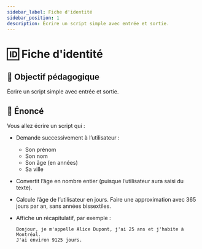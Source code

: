 ```yaml
---
sidebar_label: Fiche d'identité
sidebar_position: 1
description: Écrire un script simple avec entrée et sortie.
---
```


# 🆔 Fiche d'identité

## 🎯 Objectif pédagogique

Écrire un script simple avec entrée et sortie.

## 📜 Énoncé

Vous allez écrire un script qui :

- Demande successivement à l’utilisateur :
    - Son prénom
    - Son nom
    - Son âge (en années)
    - Sa ville

- Convertit l’âge en nombre entier (puisque l’utilisateur aura saisi du texte).

- Calcule l’âge de l’utilisateur en jours. Faire une approximation avec 365 jours par an, sans années bissextiles.

- Affiche un récapitulatif, par exemple : 

  ```
  Bonjour, je m'appelle Alice Dupont, j'ai 25 ans et j'habite à Montréal.
  J'ai environ 9125 jours.
  ```
